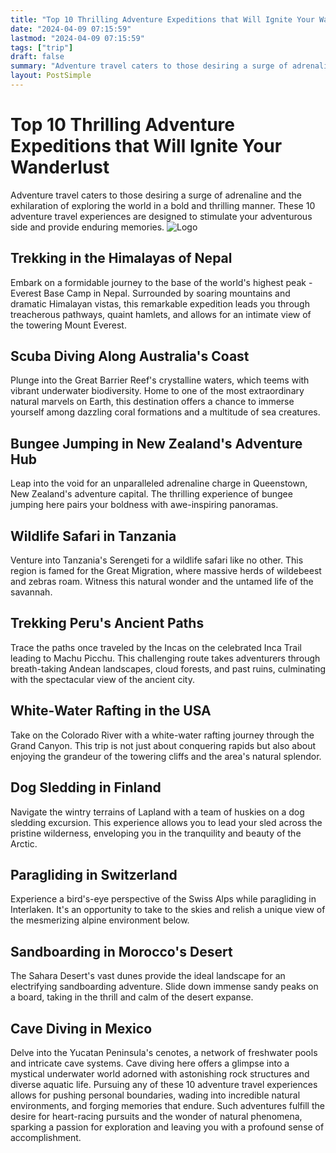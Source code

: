 ```yaml
---
title: "Top 10 Thrilling Adventure Expeditions that Will Ignite Your Wanderlust"
date: "2024-04-09 07:15:59"
lastmod: "2024-04-09 07:15:59"
tags: ["trip"]
draft: false
summary: "Adventure travel caters to those desiring a surge of adrenaline and the exhilaration of exploring the world in a bold and thrilling manner. These 10 adventure travel experiences are designed to stimulate your adventurous side and provide enduring memories."
layout: PostSimple
---
```

# Top 10 Thrilling Adventure Expeditions that Will Ignite Your Wanderlust
Adventure travel caters to those desiring a surge of adrenaline and the exhilaration of exploring the world in a bold and thrilling manner. These 10 adventure travel experiences are designed to stimulate your adventurous side and provide enduring memories.
<img alt="Logo" src="https://cdn.seniorsselection.com/src_image/996dac0715a5702dc3d2e9fe57f41a7e.webp"/>
## Trekking in the Himalayas of Nepal
Embark on a formidable journey to the base of the world's highest peak - Everest Base Camp in Nepal. Surrounded by soaring mountains and dramatic Himalayan vistas, this remarkable expedition leads you through treacherous pathways, quaint hamlets, and allows for an intimate view of the towering Mount Everest.
## Scuba Diving Along Australia's Coast
Plunge into the Great Barrier Reef's crystalline waters, which teems with vibrant underwater biodiversity. Home to one of the most extraordinary natural marvels on Earth, this destination offers a chance to immerse yourself among dazzling coral formations and a multitude of sea creatures.
## Bungee Jumping in New Zealand's Adventure Hub
Leap into the void for an unparalleled adrenaline charge in Queenstown, New Zealand's adventure capital. The thrilling experience of bungee jumping here pairs your boldness with awe-inspiring panoramas.
## Wildlife Safari in Tanzania
Venture into Tanzania's Serengeti for a wildlife safari like no other. This region is famed for the Great Migration, where massive herds of wildebeest and zebras roam. Witness this natural wonder and the untamed life of the savannah.
## Trekking Peru's Ancient Paths
Trace the paths once traveled by the Incas on the celebrated Inca Trail leading to Machu Picchu. This challenging route takes adventurers through breath-taking Andean landscapes, cloud forests, and past ruins, culminating with the spectacular view of the ancient city.
## White-Water Rafting in the USA
Take on the Colorado River with a white-water rafting journey through the Grand Canyon. This trip is not just about conquering rapids but also about enjoying the grandeur of the towering cliffs and the area's natural splendor.
## Dog Sledding in Finland
Navigate the wintry terrains of Lapland with a team of huskies on a dog sledding excursion. This experience allows you to lead your sled across the pristine wilderness, enveloping you in the tranquility and beauty of the Arctic.
## Paragliding in Switzerland
Experience a bird's-eye perspective of the Swiss Alps while paragliding in Interlaken. It's an opportunity to take to the skies and relish a unique view of the mesmerizing alpine environment below.
## Sandboarding in Morocco's Desert
The Sahara Desert's vast dunes provide the ideal landscape for an electrifying sandboarding adventure. Slide down immense sandy peaks on a board, taking in the thrill and calm of the desert expanse.
## Cave Diving in Mexico
Delve into the Yucatan Peninsula's cenotes, a network of freshwater pools and intricate cave systems. Cave diving here offers a glimpse into a mystical underwater world adorned with astonishing rock structures and diverse aquatic life.
Pursuing any of these 10 adventure travel experiences allows for pushing personal boundaries, wading into incredible natural environments, and forging memories that endure. Such adventures fulfill the desire for heart-racing pursuits and the wonder of natural phenomena, sparking a passion for exploration and leaving you with a profound sense of accomplishment.
        